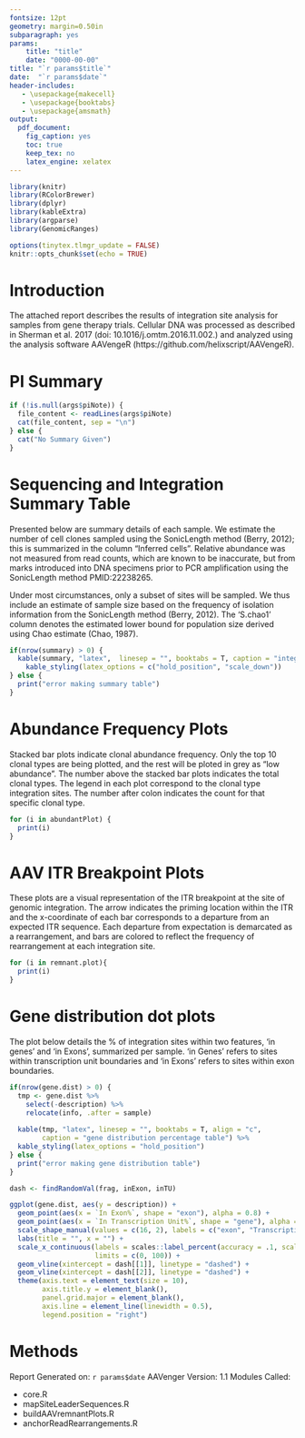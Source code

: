 ```yaml
---
fontsize: 12pt
geometry: margin=0.50in
subparagraph: yes
params:
    title: "title"
    date: "0000-00-00"
title: "`r params$title`"
date:  "`r params$date`"
header-includes:
   - \usepackage{makecell}
   - \usepackage{booktabs}
   - \usepackage{amsmath}
output: 
  pdf_document:
    fig_caption: yes
    toc: true
    keep_tex: no
    latex_engine: xelatex
---
```


```r
library(knitr)
library(RColorBrewer)
library(dplyr)
library(kableExtra)
library(argparse)
library(GenomicRanges)

options(tinytex.tlmgr_update = FALSE)
knitr::opts_chunk$set(echo = TRUE)
```

\newpage

# Introduction

The attached report describes the results of integration site analysis for samples from gene therapy trials. Cellular DNA was processed as described in Sherman et al. 2017 (doi: 10.1016/j.omtm.2016.11.002.) and analyzed using the analysis software AAVengeR (https://github.com/helixscript/AAVengeR). 

# PI Summary

```r

if (!is.null(args$piNote)) {
  file_content <- readLines(args$piNote)
  cat(file_content, sep = "\n")
} else {
  cat("No Summary Given")
}

```

\newpage

# Sequencing and Integration Summary Table

Presented below are summary details of each sample. We estimate the number of cell clones sampled using the SonicLength method (Berry, 2012); this is summarized in the column “Inferred cells”. Relative abundance was not measured from read counts, which are known to be inaccurate, but
from marks introduced into DNA specimens prior to PCR amplification using the SonicLength method
PMID:22238265.

Under most circumstances, only a subset of sites will be sampled. We thus include an estimate of sample size based on the frequency of isolation information from the SonicLength method (Berry, 2012). The ‘S.chao1’ column denotes the estimated lower bound for population size derived using Chao estimate (Chao, 1987).

```r
if(nrow(summary) > 0) {
  kable(summary, "latex",  linesep = "", booktabs = T, caption = "integration summary table") %>%
    kable_styling(latex_options = c("hold_position", "scale_down"))
} else {
  print("error making summary table")
}
```

\newpage

# Abundance Frequency Plots

Stacked bar plots indicate clonal abundance frequency. Only the top 10 clonal types are being plotted, and the rest will be ploted in grey as "low abundance". The number above the stacked bar plots indicates the total clonal types. The legend in each plot correspond to the clonal type integration sites. The number after colon indicates the count for that specific clonal type.

```r


for (i in abundantPlot) {
  print(i)
}

```

\newpage

# AAV ITR Breakpoint Plots

These plots are a visual representation of the ITR breakpoint at the site of genomic integration. The arrow indicates the priming location within the ITR and the x-coordinate of each bar corresponds to a departure from an expected ITR sequence. Each departure from expectation is demarcated as a rearrangement, and bars are colored to reflect the frequency of rearrangement at each integration site. 

```r
 
for (i in remnant.plot){ 
  print(i)
}

```

\newpage

# Gene distribution dot plots

The plot below details the % of integration sites within two features, 'in genes' and 'in Exons', summarized per sample. 'in Genes' refers to sites within transcription unit boundaries and 'in Exons' refers to sites within exon boundaries. 

```r
if(nrow(gene.dist) > 0) {
  tmp <- gene.dist %>% 
    select(-description) %>%
    relocate(info, .after = sample)
  
  kable(tmp, "latex", linesep = "", booktabs = T, align = "c", 
        caption = "gene distribution percentage table") %>%
  kable_styling(latex_options = "hold_position")
} else {
  print("error making gene distribution table")
}
```

```r

dash <- findRandomVal(frag, inExon, inTU)

ggplot(gene.dist, aes(y = description)) +
  geom_point(aes(x = `In Exon%`, shape = "exon"), alpha = 0.8) +    
  geom_point(aes(x = `In Transcription Unit%`, shape = "gene"), alpha = 0.8, size = 2) + 
  scale_shape_manual(values = c(16, 2), labels = c("exon", "TranscriptionUnit"), name = NULL) + 
  labs(title = "", x = "") + 
  scale_x_continuous(labels = scales::label_percent(accuracy = .1, scale = 1), 
                     limits = c(0, 100)) +
  geom_vline(xintercept = dash[[1]], linetype = "dashed") +
  geom_vline(xintercept = dash[[2]], linetype = "dashed") +
  theme(axis.text = element_text(size = 10),                  
        axis.title.y = element_blank(),
        panel.grid.major = element_blank(),                   
        axis.line = element_line(linewidth = 0.5),
        legend.position = "right")

```

\clearpage
\newpage

# Methods

Report Generated on: `r params$date` \newline AAVenger Version: 1.1 \newline 
\newline 
Modules Called: 

* core.R  
* mapSiteLeaderSequences.R  
* buildAAVremnantPlots.R  
* anchorReadRearrangements.R


